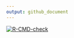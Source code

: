 ```yaml
---
output: github_document
---
```


  <!-- badges: start -->
  [![R-CMD-check](https://github.com/inesscc/inedata/actions/workflows/R-CMD-check.yaml/badge.svg)](https://github.com/inesscc/inedata/actions/workflows/R-CMD-check.yaml)
  <!-- badges: end -->
